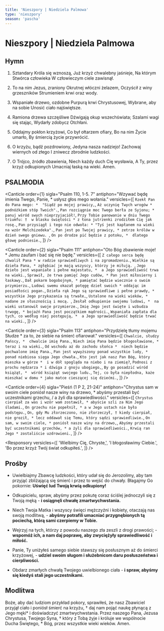```yaml
---
title: 'Nieszpory | Niedziela Palmowa'
type: 'nieszpory'
season: 'pascha'
---
```


# Nieszpory | Niedziela Palmowa

<OpeningVersicle />

## Hymn

1. Sztandary Króla się wznoszą,
   Już krzyż chwalebny jaśnieje,
   Na którym Stwórca człowieka
   W człowieczym ciele zawisnął.

2. To na nim Jezus, zraniony
   Okrutnej włóczni żelazem,
   Oczyścił z winy grzeszników
   Strumieniem krwi oraz wody.

3. Wspaniałe drzewo, ozdobne
   Purpurą krwi Chrystusowej,
   Wybrane, aby na sobie
   Unosić ciało najświętsze.

4. Ramiona drzewa szczęśliwe
   Dźwigają okup wszechświata;
   Szalami wagi się stając,
   Wydarły zdobycz Otchłani.

5. Oddajmy pokłon krzyżowi,
   Co był ołtarzem ofiary,
   Bo na nim Życie umarło,
   By śmiercią życie przywrócić.

6. O krzyżu, bądź pozdrowiony,
   Jedyna nasza nadziejo!
   Zachowaj wiernych od złego
   I zniwecz zbrodnie ludzkości.

7. O Trójco, źródło zbawienia,
   Niech każdy duch Cię wysławia,
   A Ty, przez krzyż odkupionych
   Umacniaj łaską na wieki. Amen.

## PSALMODIA

<Canticle
  order={1}
  sigla="Psalm 110, 1-5. 7"
  antiphon="Wzywać będę imienia Twego, Panie, * usłysz głos mego wołania."
  versicles={[
    `Rzekł Pan do Pana mego: * 
"Siądź po mojej prawicy,`,
    `Aż uczynię Twych wrogów * 
podnóżkiem stóp Twoich".`,
    `Pan rozciągnie moc Twego berła ze Syjonu; * 
panuj wśród swych nieprzyjaciół!`,
    `Przy Tobie panowanie w dniu Twego triumfu: † 
w blasku świętości *
z łona jutrzenki zrodziłem Cię jak rosę.`,
    `Pan przysiągł i tego nie odwoła: *
"Tyś jest kapłanem na wieki na wzór Melchizedeka".`,
    `Pan jest po Twojej prawicy, *
zetrze królów w dzień swego gniewu. `,
    `On po drodze pić będzie z potoku, * 
dlatego głowę podniesie.`,
  ]}
/>

<Canticle
  order={2}
  sigla="Psalm 111"
  antiphon="Oto Bóg zbawienie moje! * Jemu zaufam i bać się nie będę."
  versicles={[
    `Z całego serca będę chwalił Pana *
w radzie sprawiedliwych i na zgromadzeniu.`,
    `Wielkie są dzieła Pana, *
zgłębiać je mają wszyscy, którzy je miłują. `,
    `Jego dzieło jest wspaniałe i pełne majestatu, * 
a Jego sprawiedliwość trwa na wieki.`,
    `Sprawił, że trwa pamięć Jego cudów, *
Pan jest miłosierny i łaskawy.`,
    `Dał pokarm bogobojnym, *
pamiętać będzie wiecznie o swoim przymierzu.`,
    `Ludowi swemu okazał potęgę dzieł swoich *
oddając im posiadłości pogan.`,
    `Dzieła rąk Jego są sprawiedliwe i pełne prawdy, * 
wszystkie Jego przykazania są trwałe,`,
    `Ustalone na wieki wieków, *
nadane ze słusznością i mocą. `,
    `Zesłał odkupienie swojemu ludowi, * 
na wieki ustanowił swoje przymierze.`,
    `Imię Jego jest święte i wzbudza trwogę, *
bojaźń Pana jest początkiem mądrości.`,
    `Wspaniała zapłata dla tych, co według niej postępują, * 
a Jego sprawiedliwość będzie trwać na wieki.`,
  ]}
/>

<Canticle
  order={3}
  sigla="Psalm 113"
  antiphon="Przydzielę tłumy mojemu Słudze * za to, że siebie na śmierć ofiarował."
  versicles={[
    `Chwalcie, słudzy Pańscy, * 
chwalcie imię Pana.`,
    `Niech imię Pana będzie błogosławione, *
teraz i na wieki.`,
    `Od wschodu aż do zachodu słońca * 
niech będzie pochwalone imię Pana.`,
    `Pan jest wywyższony ponad wszystkie ludy, *
ponad niebiosa sięga Jego chwała.`,
    `Kto jest jak nasz Pan Bóg, który mieszka w górze * 
i w dół spogląda na niebo i na ziemię?`,
    `Podnosi z prochu nędzarza *
i dźwiga z gnoju ubogiego,`,
    `By go posadzić wśród książąt, * 
wśród książąt swojego ludu.`,
    `Tej, co była niepłodna, każe mieszkać w domu *
jako matce cieszącej się dziećmi.`,
  ]}
/>

<Canticle
  order={4}
  sigla="Pieśń (1 P 2, 21-24)"
  antiphon="Chrystus sam w swoim ciele poniósł nasze winy na drzewo, * abyśmy przestali być uczestnikami grzechu, / a żyli dla sprawiedliwości."
  versicles={[
    `Chrystus cierpiał za was i wzór wam zostawił, *
abyście szli za Nim Jego śladami.`,
    `On grzechu nie popełnił, *
	a w Jego ustach nie było podstępu.`,
    `On, gdy Mu złorzeczono, nie złorzeczył, †
kiedy cierpiał, nie groził, *
lecz oddawał się Temu, który sądzi sprawiedliwie.`,
    `On sam, w swoim ciele, *
	poniósł nasze winy na drzewo,`,
    `Abyśmy przestali być uczestnikami grzechów, *
a żyli dla sprawiedliwości.`,
    `Krwią ran Jego *
	zostaliście uzdrowieni.`,
  ]}
/>

<Passage
  sigla="Dz 13, 26-30a"
  passage="Bracia i siostry, nam została przekazana nauka o zbawieniu, bo mieszkańcy Jerozolimy i ich przełożeni nie uznali Jezusa, i potępiając Go wypełnili głosy Proroków, odczytywane co szabat. Chociaż nie znaleźli w Nim żadnej winy zasługującej na śmierć, zażądali od Piłata, aby Go stracił. A gdy wykonali wszystko, co o Nim było napisane, zdjęli Go z krzyża i złożyli w grobie. Ale Bóg wskrzesił Go z martwych dnia trzeciego."
/>

<Responsory
  versicles={[
    'Wielbimy Cię, Chryste,',
    'I błogosławimy Ciebie.',
    'Bo przez krzyż Twój świat odkupiłeś.',
  ]}
/>

<Magnificat antiphon=" Jest napisane: Uderzę pasterza, * a rozproszą się owce, / lecz kiedy z martwych powstanę, / uprzedzę was do Galilei / i tam Mnie ujrzycie. / Tak Pan powiedział." />

## Prośby

- Uwielbiajmy Zbawcę ludzkości, który udał się do Jerozolimy, aby tam przyjąć zbliżającą się śmierć i przez to wejść do chwały. Błagajmy Go pokornie: **Uświęć lud Twoją krwią odkupiony!**

- Odkupicielu, spraw, abyśmy przez pokutę coraz ściślej jednoczyli się z Twoją męką - **i osiągnęli chwałę zmartwychwstania.**

- Niech Twoja Matka i wszyscy święci mężczyźni i kobiety, otaczają nas swoją modlitwą, - **abyśmy potrafili umacniać przygnębionych tą pociechą, którą sami czerpiemy w Tobie.**

- Wejrzyj na tych, którzy z powodu naszego zła zeszli z drogi prawości; - **wspomóż ich, a nam daj poprawę, aby zwyciężyły sprawiedliwość i miłość.**

- Panie, Ty uniżyłeś samego siebie stawszy się posłusznym aż do śmierci krzyżowej, - **udziel swoim sługom i służebnicom daru posłuszeństwa i cierpliwości.**

- Obdarz zmarłych chwałą Twojego uwielbionego ciała - **i spraw, abyśmy się kiedyś stali jego uczestnikami.**

<CustomIntercessions />

<KyrieEleison />

<LordsPrayer />

## Modlitwa

Boże, aby dać ludziom przykład pokory, sprawiłeś, że nasz Zbawiciel przyjął ciało i poniósł śmierć na krzyżu, † daj nam pojąć naukę płynącą z Jego męki* i doświadczyć zmartwychwstania. Przez naszego Pana, Jezusa Chrystusa, Twojego Syna, † który z Tobą żyje i króluje we wspólnocie Ducha Świętego, * Bóg, przez wszystkie wieki wieków. Amen.

<Amen />

<BlessingAndConcludingVersicle />

<SalveRegina />
